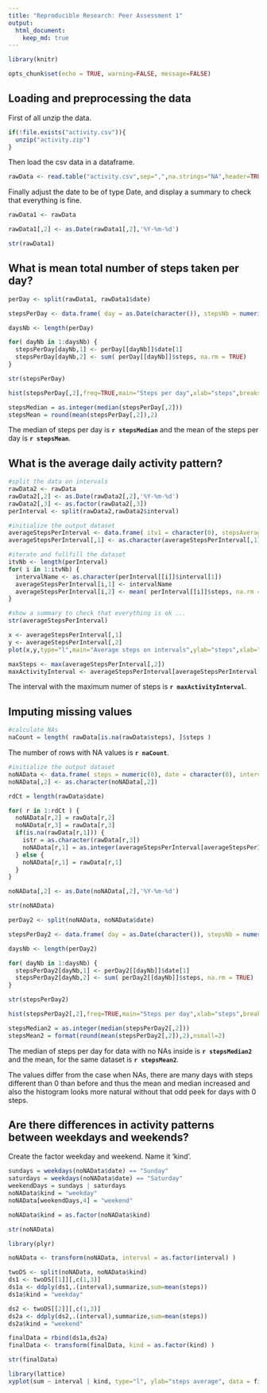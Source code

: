```yaml
---
title: "Reproducible Research: Peer Assessment 1"
output: 
  html_document:
    keep_md: true
---
```


```r
library(knitr)

opts_chunk$set(echo = TRUE, warning=FALSE, message=FALSE)
```


## Loading and preprocessing the data

First of all unzip the data.

```r
if(!file.exists("activity.csv")){
  unzip("activity.zip")
}
```

Then load the csv data in a dataframe.

```r
rawData <- read.table("activity.csv",sep=",",na.strings="NA",header=TRUE,stringsAsFactors=FALSE)
```

Finally adjust the date to be of type Date, and display a summary to check that everything is fine.

```r
rawData1 <- rawData

rawData1[,2] <- as.Date(rawData1[,2],'%Y-%m-%d')

str(rawData1)

```

## What is mean total number of steps taken per day?

```r
perDay <- split(rawData1, rawData1$date)

stepsPerDay <- data.frame( day = as.Date(character()), stepsNb = numeric(0))

daysNb <- length(perDay)

for( dayNb in 1:daysNb) {
  stepsPerDay[dayNb,1] <- perDay[[dayNb]]$date[1]
  stepsPerDay[dayNb,2] <- sum( perDay[[dayNb]]$steps, na.rm = TRUE)
}

str(stepsPerDay)

```

```r
hist(stepsPerDay[,2],freq=TRUE,main="Steps per day",xlab="steps",breaks=50)
```

```r
stepsMedian = as.integer(median(stepsPerDay[,2]))
stepsMean = round(mean(stepsPerDay[,2]),2)
```

The median of steps per day is **`r stepsMedian`** and the mean of the steps per day is **`r stepsMean`**. 

## What is the average daily activity pattern?

```r
#split the data on intervals
rawData2 <- rawData
rawData2[,2] <- as.Date(rawData2[,2],'%Y-%m-%d')
rawData2[,3] <- as.factor(rawData2[,3])
perInterval <- split(rawData2,rawData2$interval)

#initialize the output dataset
averageStepsPerInterval <- data.frame( itv1 = character(0), stepsAverage = numeric(0))
averageStepsPerInterval[,1] <- as.character(averageStepsPerInterval[,1])

#iterate and fullfill the dataset
itvNb <- length(perInterval)
for( i in 1:itvNb) {
  intervalName <- as.character(perInterval[[i]]$interval[1])
  averageStepsPerInterval[i,1] <- intervalName
  averageStepsPerInterval[i,2] <- mean( perInterval[[i]]$steps, na.rm = TRUE)
}

#show a summary to check that everything is ok ...
str(averageStepsPerInterval)

```

```r
x <- averageStepsPerInterval[,1]
y <- averageStepsPerInterval[,2]
plot(x,y,type="l",main="Average steps on intervals",ylab="steps",xlab="interval")

maxSteps <- max(averageStepsPerInterval[,2])
maxActivityInterval <- averageStepsPerInterval[averageStepsPerInterval[,2]==maxSteps,1]
```

The interval with the maximum numer of steps is **`r maxActivityInterval`**.

## Imputing missing values

```r
#calculate NAs
naCount = length( rawData[is.na(rawData$steps), ]$steps )
```
The number of rows with NA values is **`r naCount`**.

```r
#initialize the output dataset
noNAData <- data.frame( steps = numeric(0), date = character(0), interval = numeric(0))
noNAData[,2] <- as.character(noNAData[,2])

rdCt = length(rawData$date)

for( r in 1:rdCt ) {
  noNAData[r,2] = rawData[r,2]
  noNAData[r,3] = rawData[r,3]
  if(is.na(rawData[r,1])) {
    istr = as.character(rawData[r,3])
    noNAData[r,1] = as.integer(averageStepsPerInterval[averageStepsPerInterval[,1]==istr,2])
  } else {
    noNAData[r,1] = rawData[r,1]
  }
}

noNAData[,2] <- as.Date(noNAData[,2],'%Y-%m-%d')

str(noNAData)

```

```r
perDay2 <- split(noNAData, noNAData$date)

stepsPerDay2 <- data.frame( day = as.Date(character()), stepsNb = numeric(0))

daysNb <- length(perDay2)

for( dayNb in 1:daysNb) {
  stepsPerDay2[dayNb,1] <- perDay2[[dayNb]]$date[1]
  stepsPerDay2[dayNb,2] <- sum( perDay2[[dayNb]]$steps, na.rm = TRUE)
}

str(stepsPerDay2)

```

```r
hist(stepsPerDay2[,2],freq=TRUE,main="Steps per day",xlab="steps",breaks=50)
```

```r
stepsMedian2 = as.integer(median(stepsPerDay2[,2]))
stepsMean2 = format(round(mean(stepsPerDay2[,2]),2),nsmall=2)
```

The median of steps per day for data with no NAs inside is **`r stepsMedian2`** and the mean, for the same dataset is **`r stepsMean2`**. 

The values differ from the case when NAs, there are many days with steps different than 0 than before and thus the mean and median increased and also the histogram looks more natural without that odd peek for days with 0 steps.


## Are there differences in activity patterns between weekdays and weekends?

Create the factor weekday and weekend. Name it 'kind'.

```r
sundays = weekdays(noNAData$date) == "Sunday"
saturdays = weekdays(noNAData$date) == "Saturday"
weekendDays = sundays | saturdays
noNAData$kind = "weekday"
noNAData[weekendDays,4] = "weekend"

noNAData$kind = as.factor(noNAData$kind)

str(noNAData)


```


```r
library(plyr)

noNAData <- transform(noNAData, interval = as.factor(interval) )

twoDS <- split(noNAData, noNAData$kind)
ds1 <- twoDS[[1]][,c(1,3)]
ds1a <- ddply(ds1,.(interval),summarize,sum=mean(steps))
ds1a$kind = "weekday"

ds2 <- twoDS[[2]][,c(1,3)]
ds2a <- ddply(ds2,.(interval),summarize,sum=mean(steps))
ds2a$kind = "weekend"

finalData = rbind(ds1a,ds2a)
finalData <- transform(finalData, kind = as.factor(kind) )

str(finalData)

library(lattice)
xyplot(sum ~ interval | kind, type="l", ylab="steps average", data = finalData, layout = c(1,2))

```
